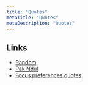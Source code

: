 ```yaml
---
title: "Quotes"
metaTitle: "Quotes"
metaDescription: "Quotes"
---
```


## Links

- [Random](/quotes/random)
- [Pak Ndul](/quotes/pak-ndul)
- [Focus preferences quotes](/focus-preferences-quotes.txt)
